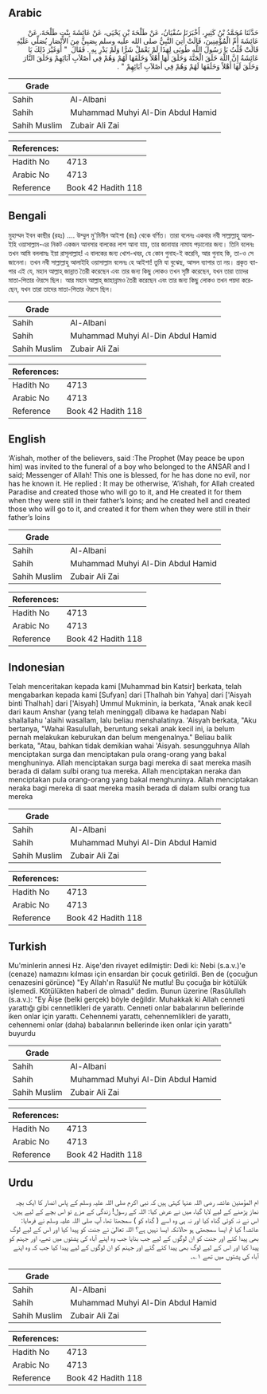 ## Arabic


<div dir="rtl" lang="ar" style={{fontSize:'larger',backgroundColor:'#f8f9fa',padding:20}}>
حَدَّثَنَا مُحَمَّدُ بْنُ كَثِيرٍ، أَخْبَرَنَا سُفْيَانُ، عَنْ طَلْحَةَ بْنِ يَحْيَى، عَنْ عَائِشَةَ بِنْتِ طَلْحَةَ، عَنْ عَائِشَةَ أُمِّ الْمُؤْمِنِينَ، قَالَتْ أُتِيَ النَّبِيُّ صلى الله عليه وسلم بِصَبِيٍّ مِنَ الأَنْصَارِ يُصَلِّي عَلَيْهِ قَالَتْ قُلْتُ يَا رَسُولَ اللَّهِ طُوبَى لِهَذَا لَمْ يَعْمَلْ شَرًّا وَلَمْ يَدْرِ بِهِ ‏.‏ فَقَالَ ‏ "‏ أَوَغَيْرَ ذَلِكَ يَا عَائِشَةُ إِنَّ اللَّهَ خَلَقَ الْجَنَّةَ وَخَلَقَ لَهَا أَهْلاً وَخَلَقَهَا لَهُمْ وَهُمْ فِي أَصْلاَبِ آبَائِهِمْ وَخَلَقَ النَّارَ وَخَلَقَ لَهَا أَهْلاً وَخَلَقَهَا لَهُمْ وَهُمْ فِي أَصْلاَبِ آبَائِهِمْ ‏"‏ ‏.‏
</div>
<div style={{backgroundColor:'#f8f9fa',padding:20, marginBottom: 10}}><table> <thead> <tr> <th>Grade</th> <th></th> </tr> </thead> <tbody> <tr><td>Sahih</td><td>Al-Albani</td></tr><tr><td>Sahih</td><td>Muhammad Muhyi Al-Din Abdul Hamid</td></tr><tr><td>Sahih Muslim</td><td>Zubair Ali Zai</td></tr></tbody></table><table> <thead> <tr> <th>References:</th> <th></th> </tr> </thead> <tbody><tr><td>Hadith No</td><td>4713</td></tr><tr><td>Arabic No</td><td>4713</td></tr><tr><td>Reference</td><td>Book 42 Hadith 118</td></tr></tbody></table></div>

## Bengali


<div dir="ltr" lang="bn" style={{fontSize:'larger',backgroundColor:'#f8f9fa',padding:20}}>
মুহাম্মদ ইবন কাছীর (রহঃ) .... উম্মুল মু'মিনীন আইশা (রাঃ) থেকে বর্ণিত। তারা বলেনঃ একবার নবী সাল্লাল্লাহু আলাইহি ওয়াসাল্লাম-এর নিকট একজন আনসার বালকের লাশ আনা যায়, তার জানাযার নামায পড়ানোর জন্য। তিনি বলেনঃ তখন আমি বললামঃ ইয়া রাসূলাল্লাহ! এ বালকের জন্য খোশ-খবর, যে কোন গুনাহ-ই করেনি, আর গুনাহ কি, তা-ও সে জানেনা। তখন নবী সাল্লাল্লাহু আলাইহি ওয়াসাল্লাম বলেনঃ হে আইশা! তুমি যা বুঝেছ, আসল ব্যাপার তা নয়। প্রকৃত ব্যাপার এই যে, মহান আল্লাহ্‌ জান্নাত তৈরী করেছেন এবং তার জন্য কিছু লোকও তখন সৃষ্টি করেছেন, যখন তারা তাদের মাতা-পিতার ঔরসে ছিল। আর মহান আল্লাহ্‌ জাহান্নামও তৈরী করেছেন এবং তার জন্য কিছু লোকও তখন পয়দা করেছেন, যখন তারা তাদের মাতা-পিতার ঔরসে ছিল।
</div>
<div style={{backgroundColor:'#f8f9fa',padding:20, marginBottom: 10}}><table> <thead> <tr> <th>Grade</th> <th></th> </tr> </thead> <tbody> <tr><td>Sahih</td><td>Al-Albani</td></tr><tr><td>Sahih</td><td>Muhammad Muhyi Al-Din Abdul Hamid</td></tr><tr><td>Sahih Muslim</td><td>Zubair Ali Zai</td></tr></tbody></table><table> <thead> <tr> <th>References:</th> <th></th> </tr> </thead> <tbody><tr><td>Hadith No</td><td>4713</td></tr><tr><td>Arabic No</td><td>4713</td></tr><tr><td>Reference</td><td>Book 42 Hadith 118</td></tr></tbody></table></div>

## English


<div dir="ltr" lang="en" style={{fontSize:'larger',backgroundColor:'#f8f9fa',padding:20}}>
‘A’ishah, mother of the believers, said :The Prophet (May peace be upon him) was invited to the funeral of a boy who belonged to the ANSAR and I said; Messenger of Allah! This one is blessed, for he has done no evil, nor has he known it. He replied : It may be otherwise, ‘A’ishah, for Allah created Paradise and created those who will go to it, and He created it for them when they were still in their father’s loins; and he created hell and created those who will go to it, and created it for them when they were still in their father’s loins
</div>
<div style={{backgroundColor:'#f8f9fa',padding:20, marginBottom: 10}}><table> <thead> <tr> <th>Grade</th> <th></th> </tr> </thead> <tbody> <tr><td>Sahih</td><td>Al-Albani</td></tr><tr><td>Sahih</td><td>Muhammad Muhyi Al-Din Abdul Hamid</td></tr><tr><td>Sahih Muslim</td><td>Zubair Ali Zai</td></tr></tbody></table><table> <thead> <tr> <th>References:</th> <th></th> </tr> </thead> <tbody><tr><td>Hadith No</td><td>4713</td></tr><tr><td>Arabic No</td><td>4713</td></tr><tr><td>Reference</td><td>Book 42 Hadith 118</td></tr></tbody></table></div>

## Indonesian


<div dir="ltr" lang="id" style={{fontSize:'larger',backgroundColor:'#f8f9fa',padding:20}}>
Telah menceritakan kepada kami [Muhammad bin Katsir] berkata, telah mengabarkan kepada kami [Sufyan] dari [Thalhah bin Yahya] dari ['Aisyah binti Thalhah] dari ['Aisyah] Ummul Mukminin, ia berkata, "Anak anak kecil dari kaum Anshar (yang telah meninggal) dibawa ke hadapan Nabi shallallahu 'alaihi wasallam, lalu beliau menshalatinya. 'Aisyah berkata, "Aku bertanya, "Wahai Rasulullah, beruntung sekali anak kecil ini, ia belum pernah melakukan keburukan dan belum mengenalnya." Beliau balik berkata, "Atau, bahkan tidak demikian wahai 'Aisyah. sesungguhnya Allah menciptakan surga dan menciptakan pula orang-orang yang bakal menghuninya. Allah menciptakan surga bagi mereka di saat mereka masih berada di dalam sulbi orang tua mereka. Allah menciptakan neraka dan menciptakan pula orang-orang yang bakal menghuninya. Allah menciptakan neraka bagi mereka di saat mereka masih berada di dalam sulbi orang tua mereka
</div>
<div style={{backgroundColor:'#f8f9fa',padding:20, marginBottom: 10}}><table> <thead> <tr> <th>Grade</th> <th></th> </tr> </thead> <tbody> <tr><td>Sahih</td><td>Al-Albani</td></tr><tr><td>Sahih</td><td>Muhammad Muhyi Al-Din Abdul Hamid</td></tr><tr><td>Sahih Muslim</td><td>Zubair Ali Zai</td></tr></tbody></table><table> <thead> <tr> <th>References:</th> <th></th> </tr> </thead> <tbody><tr><td>Hadith No</td><td>4713</td></tr><tr><td>Arabic No</td><td>4713</td></tr><tr><td>Reference</td><td>Book 42 Hadith 118</td></tr></tbody></table></div>

## Turkish


<div dir="ltr" lang="tr" style={{fontSize:'larger',backgroundColor:'#f8f9fa',padding:20}}>
Mu'minlerin annesi Hz. Aişe'den rivayet edilmiştir: Dedi ki: Nebi (s.a.v.)'e (cenaze) namazını kılması için ensardan bir çocuk getirildi. Ben de (çocuğun cenazesini görünce) "Ey Allah'ın Rasulü! Ne mutlu! Bu çocuğa bir kötülük işlemedi. Kötülükten haberi de olmadı" dedim. Bunun üzerine (Rasûlullah (s.a.v.): "Ey Âişe (belki gerçek) böyle değildir. Muhakkak ki Allah cenneti yarattığı gibi cennetlikleri de yarattı. Cenneti onlar babalarının bellerinde iken onlar için yarattı. Cehennemi yarattı, cehennemlikleri de yarattı, cehennemi onlar (daha) babalarının bellerinde iken onlar için yarattı" buyurdu
</div>
<div style={{backgroundColor:'#f8f9fa',padding:20, marginBottom: 10}}><table> <thead> <tr> <th>Grade</th> <th></th> </tr> </thead> <tbody> <tr><td>Sahih</td><td>Al-Albani</td></tr><tr><td>Sahih</td><td>Muhammad Muhyi Al-Din Abdul Hamid</td></tr><tr><td>Sahih Muslim</td><td>Zubair Ali Zai</td></tr></tbody></table><table> <thead> <tr> <th>References:</th> <th></th> </tr> </thead> <tbody><tr><td>Hadith No</td><td>4713</td></tr><tr><td>Arabic No</td><td>4713</td></tr><tr><td>Reference</td><td>Book 42 Hadith 118</td></tr></tbody></table></div>

## Urdu


<div dir="rtl" lang="ur" style={{fontSize:'larger',backgroundColor:'#f8f9fa',padding:20}}>
ام المؤمنین عائشہ رضی اللہ عنہا کہتی ہیں کہ نبی اکرم صلی اللہ علیہ وسلم کے پاس انصار کا ایک بچہ نماز پڑھنے کے لیے لایا گیا، میں نے عرض کیا: اللہ کے رسول! زندگی کے مزے تو اس بچے کے لیے ہیں، اس نے نہ کوئی گناہ کیا اور نہ ہی وہ اسے ( گناہ کو ) سمجھتا تھا، آپ صلی اللہ علیہ وسلم نے فرمایا: عائشہ! کیا تم ایسا سمجھتی ہو حالانکہ ایسا نہیں ہے؟ اللہ تعالیٰ نے جنت کو پیدا کیا اور اس کے لیے لوگ بھی پیدا کئے اور جنت کو ان لوگوں کے لیے جب بنایا جب وہ اپنے آباء کی پشتوں میں تھے، اور جہنم کو پیدا کیا اور اس کے لیے لوگ بھی پیدا کئے گئے اور جہنم کو ان لوگوں کے لیے پیدا کیا جب کہ وہ اپنے آباء کی پشتوں میں تھے ۱؎۔
</div>
<div style={{backgroundColor:'#f8f9fa',padding:20, marginBottom: 10}}><table> <thead> <tr> <th>Grade</th> <th></th> </tr> </thead> <tbody> <tr><td>Sahih</td><td>Al-Albani</td></tr><tr><td>Sahih</td><td>Muhammad Muhyi Al-Din Abdul Hamid</td></tr><tr><td>Sahih Muslim</td><td>Zubair Ali Zai</td></tr></tbody></table><table> <thead> <tr> <th>References:</th> <th></th> </tr> </thead> <tbody><tr><td>Hadith No</td><td>4713</td></tr><tr><td>Arabic No</td><td>4713</td></tr><tr><td>Reference</td><td>Book 42 Hadith 118</td></tr></tbody></table></div>